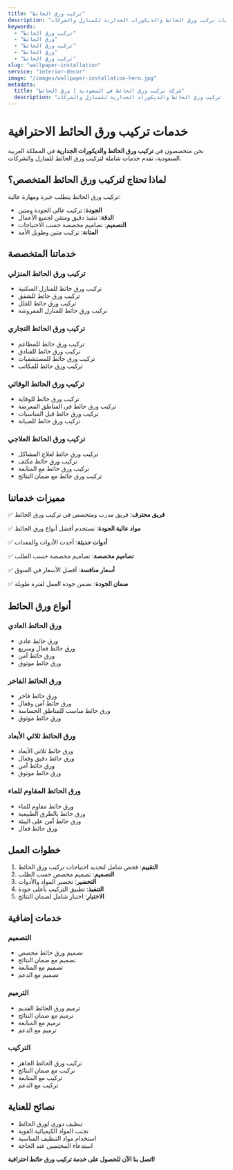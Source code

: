 ```yaml
---
title: "تركيب ورق الحائط"
description: "خدمات تركيب ورق الحائط والديكورات الجدارية للمنازل والشركات"
keywords:
  - "تركيب ورق الحائط"
  - "ورق الحائط"
  - "تركيب ورق الحائط"
  - "ورق الحائط"
  - "تركيب ورق الحائط"
slug: "wallpaper-installation"
service: "interior-decor"
image: "/images/wallpaper-installation-hero.jpg"
metadata:
  title: "شركة تركيب ورق الحائط في السعودية | ورق الحائط"
  description: "أفضل شركة تركيب ورق حائط في السعودية. تركيب ورق الحائط والديكورات الجدارية للمنازل والشركات."
---
```


# خدمات تركيب ورق الحائط الاحترافية

نحن متخصصون في **تركيب ورق الحائط والديكورات الجدارية** في المملكة العربية السعودية، نقدم خدمات شاملة لتركيب ورق الحائط للمنازل والشركات.

## لماذا تحتاج لتركيب ورق الحائط المتخصص؟

تركيب ورق الحائط يتطلب خبرة ومهارة عالية:

- **الجودة**: تركيب عالي الجودة ومتين
- **الدقة**: تنفيذ دقيق ومتقن لجميع الأعمال
- **التصميم**: تصاميم مخصصة حسب الاحتياجات
- **المتانة**: تركيب متين وطويل الأمد

## خدماتنا المتخصصة

### تركيب ورق الحائط المنزلي
- تركيب ورق حائط للمنازل السكنية
- تركيب ورق حائط للشقق
- تركيب ورق حائط للفلل
- تركيب ورق حائط للمنازل المفروشة

### تركيب ورق الحائط التجاري
- تركيب ورق حائط للمطاعم
- تركيب ورق حائط للفنادق
- تركيب ورق حائط للمستشفيات
- تركيب ورق حائط للمكاتب

### تركيب ورق الحائط الوقائي
- تركيب ورق حائط للوقاية
- تركيب ورق حائط في المناطق المعرضة
- تركيب ورق حائط قبل المناسبات
- تركيب ورق حائط للصيانة

### تركيب ورق الحائط العلاجي
- تركيب ورق حائط لعلاج المشاكل
- تركيب ورق حائط مكثف
- تركيب ورق حائط مع المتابعة
- تركيب ورق حائط مع ضمان النتائج

## مميزات خدماتنا

✅ **فريق محترف**: فريق مدرب ومتخصص في تركيب ورق الحائط

✅ **مواد عالية الجودة**: نستخدم أفضل أنواع ورق الحائط

✅ **أدوات حديثة**: أحدث الأدوات والمعدات

✅ **تصاميم مخصصة**: تصاميم مخصصة حسب الطلب

✅ **أسعار منافسة**: أفضل الأسعار في السوق

✅ **ضمان الجودة**: نضمن جودة العمل لفترة طويلة

## أنواع ورق الحائط

### ورق الحائط العادي
- ورق حائط عادي
- ورق حائط فعال وسريع
- ورق حائط آمن
- ورق حائط موثوق

### ورق الحائط الفاخر
- ورق حائط فاخر
- ورق حائط آمن وفعال
- ورق حائط مناسب للمناطق الحساسة
- ورق حائط موثوق

### ورق الحائط ثلاثي الأبعاد
- ورق حائط ثلاثي الأبعاد
- ورق حائط دقيق وفعال
- ورق حائط آمن
- ورق حائط موثوق

### ورق الحائط المقاوم للماء
- ورق حائط مقاوم للماء
- ورق حائط بالطرق الطبيعية
- ورق حائط آمن على البيئة
- ورق حائط فعال

## خطوات العمل

1. **التقييم**: فحص شامل لتحديد احتياجات تركيب ورق الحائط
2. **التصميم**: تصميم مخصص حسب الطلب
3. **التحضير**: تحضير المواد والأدوات
4. **التنفيذ**: تطبيق التركيب بأعلى جودة
5. **الاختبار**: اختبار شامل لضمان النتائج

## خدمات إضافية

### التصميم
- تصميم ورق حائط مخصص
- تصميم مع ضمان النتائج
- تصميم مع المتابعة
- تصميم مع الدعم

### الترميم
- ترميم ورق الحائط القديم
- ترميم مع ضمان النتائج
- ترميم مع المتابعة
- ترميم مع الدعم

### التركيب
- تركيب ورق الحائط الجاهز
- تركيب مع ضمان النتائج
- تركيب مع المتابعة
- تركيب مع الدعم

## نصائح للعناية

- تنظيف دوري لورق الحائط
- تجنب المواد الكيميائية القوية
- استخدام مواد التنظيف المناسبة
- استدعاء المختصين عند الحاجة

**اتصل بنا الآن للحصول على خدمة تركيب ورق حائط احترافية!**
